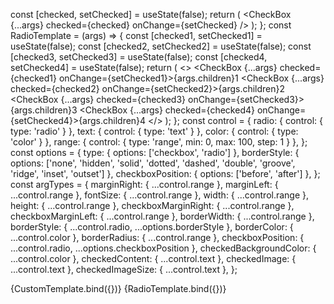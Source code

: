 

<Meta title="react-checkbox" />

  const [checked, setChecked] = useState(false);
  return (
    <CheckBox
      {...args}
      checked={checked}
      onChange={setChecked}
    />
  );
};
const RadioTemplate = (args) => {
  const [checked1, setChecked1] = useState(false);
  const [checked2, setChecked2] = useState(false);
  const [checked3, setChecked3] = useState(false);
  const [checked4, setChecked4] = useState(false);
  return (
    <>
      <CheckBox {...args} checked={checked1} onChange={setChecked1}>{args.children}1</CheckBox>
      <CheckBox {...args} checked={checked2} onChange={setChecked2}>{args.children}2</CheckBox>
      <CheckBox {...args} checked={checked3} onChange={setChecked3}>{args.children}3</CheckBox>
      <CheckBox {...args} checked={checked4} onChange={setChecked4}>{args.children}4</CheckBox>
    </>
  );
};
const control = {
  radio: { control: { type: 'radio' } },
  text: { control: { type: 'text' } },
  color: { control: { type: 'color' } },
  range: { control: { type: 'range', min: 0, max: 100, step: 1 } },
};
const options = {
  type: { options: ['checkbox', 'radio'] },
  borderStyle: { options: ['none', 'hidden', 'solid', 'dotted', 'dashed', 'double', 'groove', 'ridge', 'inset', 'outset'] },
  checkboxPosition: { options: ['before', 'after'] },
};
const argTypes = {
  marginRight: { ...control.range },
  marginLeft: { ...control.range },
  fontSize: { ...control.range },
  width: { ...control.range },
  height: { ...control.range },
  checkboxMarginRight: { ...control.range },
  checkboxMarginLeft: { ...control.range },
  borderWidth: { ...control.range },
  borderStyle: { ...control.radio, ...options.borderStyle },
  borderColor: { ...control.color },
  borderRadius: { ...control.range },
  checkboxPosition: { ...control.radio, ...options.checkboxPosition },
  checkedBackgroundColor: { ...control.color },
  checkedContent: { ...control.text },
  checkedImage: { ...control.text },
  checkedImageSize: { ...control.text },
};

<Canvas>
  <Story
    name="custom"
    args={{
      marginRight: 0,
      marginLeft: 0,
      fontSize: 16,
      type: 'checkbox',
      children: 'label',
      width: 16,
      height: 16,
      checkboxMarginRight: 10,
      checkboxMarginLeft: 10,
      borderWidth: 1,
      borderStyle: 'solid',
      borderRadius: 0,
      checkboxPosition: 'before',
    }}
    argTypes={{
      ...argTypes,
      type: { ...control.radio, ...options.type },
    }}
  >
    {CustomTemplate.bind({})}
  </Story>
</Canvas>

<Canvas>
  <Story
    name="radio"
    args={{
      marginRight: 20,
      marginLeft: 20,
      fontSize: 16,
      type: 'radio',
      name: 'radio',
      children: 'radio',
      width: 16,
      height: 16,
      checkboxMarginRight: 10,
      checkboxMarginLeft: 10,
      borderWidth: 1,
      borderStyle: 'solid',
      borderRadius: 100,
      checkboxPosition: 'before',
    }}
    argTypes={argTypes}
  >
    {RadioTemplate.bind({})}
  </Story>
</Canvas>
